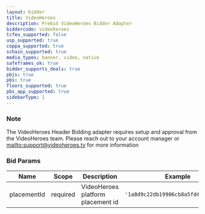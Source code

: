 ```yaml
---
layout: bidder
title: VideoHeroes
description: Prebid VideoHeroes Bidder Adapter
biddercode: videoheroes
tcfeu_supported: false
usp_supported: true
coppa_supported: true
schain_supported: true
media_types: banner, video, native
safeframes_ok: true
bidder_supports_deals: true
pbjs: true
pbs: true
floors_supported: true
pbs_app_supported: true
sidebarType: 1
---
```


### Note

The VideoHeroes Header Bidding adapter requires setup and approval from the VideoHeroes team. Please reach out to your account manager or [mailto:support@videoheroes.tv](support@videoheroes.tv) for more information

### Bid Params


| Name | Scope    | Description         | Example                                  | Type     |
|------|----------|---------------------|------------------------------------------|----------|
| placementId  | required | VideoHeroes platform placement id | `'1a8d9c22db19906cb8a5fd4518d05f62'` | `string` |

